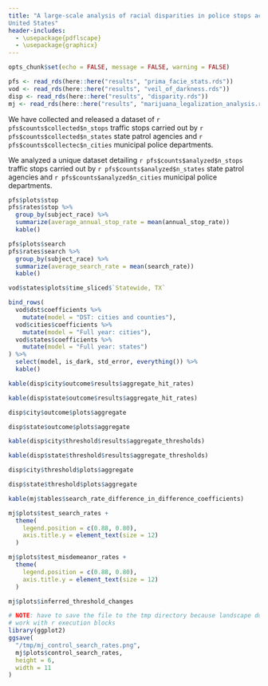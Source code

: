 ```yaml
---
title: "A large-scale analysis of racial disparities in police stops across the
United States"
header-includes:
  - \usepackage{pdflscape}
  - \usepackage{graphicx}
---
```


```r
opts_chunk$set(echo = FALSE, message = FALSE, warning = FALSE)

pfs <- read_rds(here::here("results", "prima_facie_stats.rds"))
vod <- read_rds(here::here("results", "veil_of_darkness.rds"))
disp <- read_rds(here::here("results", "disparity.rds"))
mj <- read_rds(here::here("results", "marijuana_legalization_analysis.rds"))
```

\begin{center}
\section{Basic Numbers}
\end{center}

We have collected and released a dataset of 
`r pfs$counts$collected$n_stops` traffic stops carried out by 
`r pfs$counts$collected$n_states` state patrol agencies and 
`r pfs$counts$collectec$n_cities` municipal police departments.

We analyzed a unique dataset detailing 
`r pfs$counts$analyzed$n_stops` traffic stops carried out by 
`r pfs$counts$analyzed$n_states` state patrol agencies and 
`r pfs$counts$analyzed$n_cities` municipal police departments.

\begin{center}
\section{Prima Facie Stats}
\end{center}

```r
pfs$plots$stop
pfs$rates$stop %>% 
  group_by(subject_race) %>%
  summarize(average_annual_stop_rate = mean(annual_stop_rate))
  kable()
```

```r
pfs$plots$search
pfs$rates$search %>% 
  group_by(subject_race) %>%
  summarize(average_search_rate = mean(search_rate))
  kable()
```


\newpage
\begin{center}
\section{Veil of Darkness}
\end{center}


```r
vod$states$plots$time_sliced$`Statewide, TX`
```

```r
bind_rows(
  vod$dst$coefficients %>% 
    mutate(model = "DST: cities and counties"),  
  vod$cities$coefficients %>% 
    mutate(model = "Full year: cities"),
  vod$states$coefficients %>% 
    mutate(model = "Full year: states")
) %>% 
  select(model, is_dark, std_error, everything()) %>% 
  kable()
```


\newpage

\begin{center}
\section{Search Disparity Analysis}
\end{center}

\begin{center}
\subsection{Outcome test results}
\end{center}

```r
kable(disp$city$outcome$results$aggregate_hit_rates)
```
```r
kable(disp$state$outcome$results$aggregate_hit_rates)
```
\newpage
```r
disp$city$outcome$plots$aggregate
```
```r
disp$state$outcome$plots$aggregate
```

\begin{center}
\subsection{Threshold test results}
\end{center}
```r
kable(disp$city$threshold$results$aggregate_thresholds)
```
```r
kable(disp$state$threshold$results$aggregate_thresholds)
```
\newpage
```r
disp$city$threshold$plots$aggregate
```
```r
disp$state$threshold$plots$aggregate
```

\newpage
\begin{center}
\section{Marijuana Legalization Analysis}
\end{center}
```r
kable(mj$tables$search_rate_difference_in_difference_coefficients)
```

\newpage
```r
mj$plots$test_search_rates +
  theme(
    legend.position = c(0.88, 0.80),
    axis.title.y = element_text(size = 12)
  )
```


```r
mj$plots$test_misdemeanor_rates +
  theme(
    legend.position = c(0.88, 0.80),
    axis.title.y = element_text(size = 12)
  )
```


```r
mj$plots$inferred_threshold_changes
```


```r
# NOTE: have to save the file to the tmp directory because landscape doesn't
# work with r execution blocks
library(ggplot2)
ggsave(
  "/tmp/mj_control_search_rates.png",
  mj$plots$control_search_rates,
  height = 6,
  width = 11
)
```
\begin{landscape}
\includegraphics{/tmp/mj_control_search_rates.png}
\end{landscape}
